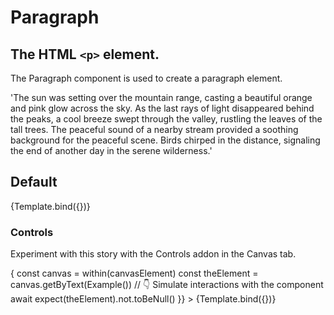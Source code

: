 

<Meta title="Atoms/Paragraph" component={Paragraph} />

# Paragraph

## The HTML `<p>` element.

The Paragraph component is used to create a paragraph element.

<ArgsTable story="Default" />


  'The sun was setting over the mountain range, casting a beautiful orange and pink glow across the sky. As the last rays of light disappeared behind the peaks, a cool breeze swept through the valley, rustling the leaves of the tall trees. The peaceful sound of a nearby stream provided a soothing background for the peaceful scene. Birds chirped in the distance, signaling the end of another day in the serene wilderness.'

## Default

<Canvas>
  <Story
    name="Default"
    args={{
      children: Example()
    }}
  >
    {Template.bind({})}
  </Story>
</Canvas>

### Controls

Experiment with this story with the Controls addon in the Canvas tab.

<Canvas>
  <Story
    name="controls"
    args={{
      children: Example()
    }}
    play={async ({ canvasElement }) => {
      const canvas = within(canvasElement)
      const theElement = canvas.getByText(Example())
      // 👇 Simulate interactions with the component
      await expect(theElement).not.toBeNull()
    }}
  >
    {Template.bind({})}
  </Story>
</Canvas>
